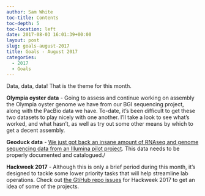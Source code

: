 ```yaml
---
author: Sam White
toc-title: Contents
toc-depth: 5
toc-location: left
date: 2017-08-03 16:01:39+00:00
layout: post
slug: goals-august-2017
title: Goals - August 2017
categories:
  - 2017
  - Goals
---
```


Data, data, data! That is the theme for this month.

**Olympia oyster data** - Going to assess and continue working on assembly the Olympia oyster genome we have from our BGI sequencing project, along with the PacBio data we have. To-date, it's been difficult to get these two datasets to play nicely with one another. I'll take a look to see what's worked, and what hasn't, as well as try out some other means by which to get a decent assembly.

**Geoduck data** - [We just got back an insane amount of RNAseq and genome sequencing data from an Illumina pilot project](https://robertslab.github.io/sams-notebook/posts/2017/2017-07-31-data-received-geoduck-genome-sequencing-by-illumina/). This data needs to be properly documented and catalogued./

**Hackweek 2017** - Although this is only a brief period during this month, it's designed to tackle some lower priority tasks that will help streamline lab operations. Check out [the GtiHub repo issues](https://github.com/RobertsLab/2017-hackweek/issues) for Hackweek 2017 to get an idea of some of the projects.
